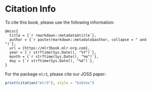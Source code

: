 # Citation Info {-}

To cite this book, please use the following information:

```
@misc{
  title = {`r rmarkdown::metadata$title`},
  author = {`r paste(rmarkdown::metadata$author, collapse = " and ")`},
  url = {https://mlr3book.mlr-org.com},
  year = {`r strftime(Sys.Date(), "%Y")`},
  month = {`r strftime(Sys.Date(), "%m")`},
  day = {`r strftime(Sys.Date(), "%d")`},
}
```

For the package `mlr3`, please cite our JOSS paper:
```r
print(citation("mlr3"), style = "bibtex")
```
